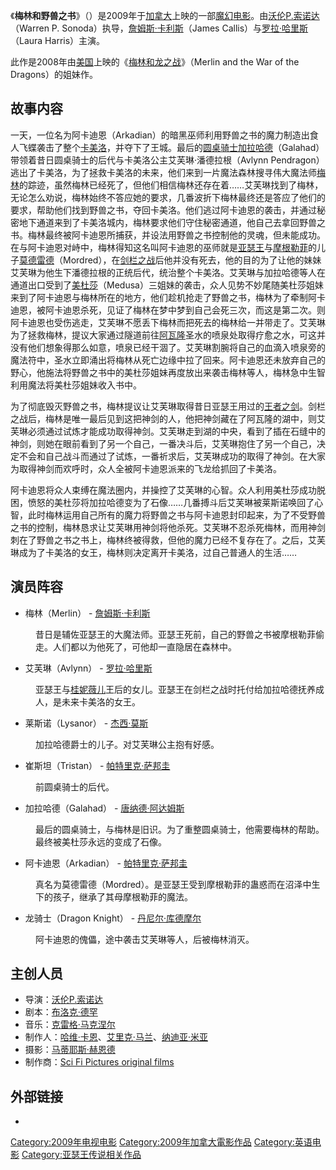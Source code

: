 {{NoteTA
|T=zh-cn:梅林和野兽之书; zh-tw:魔法聖戰;
|1=zh-cn:梅林和野兽之书; zh-tw:魔法聖戰;
}}
{{Infobox Film
| name               = 梅林和野兽之书
| cn_name            = 梅林和野兽之书
| tw_name            = 魔法聖戰
| original_name      = Merlin And The Book Of Beasts
| image              = Merlin And The Book Of Beasts.jpg
| caption            = 
| director           = [[沃伦P.索诺达|沃伦P.索诺达]]
| producer           = [[哈维·卡恩|哈维·卡恩]]<br />[[艾里克·马兰|艾里克·马兰]]<br />[[纳迪亚·米亚|纳迪亚·米亚]]
| writer             = [[布洛克·德罕|布洛克·德罕]]
| starring           = [[詹姆斯·卡利斯|詹姆斯·卡利斯]]<br />[[罗拉·哈里斯|罗拉·哈里斯]]<br/ >[[斯蒂芬·坎贝尔·莫尔|斯蒂芬·坎贝尔·莫尔]]<br/ >[[杰西·莫斯|杰西·莫斯]] 
| music              = [[克雷格·马克涅尔|克雷格·马克涅尔]]
| cinematography     = [[马蒂耶斯·赫恩德|马蒂耶斯·赫恩德]]
| editing            = [[尼克尔·拉特克利菲|尼克尔·拉特克利菲]]
| distributor        = [[Syfy|Sci Fi Pictures original films]]
| released           = {{CAN}} 2009年
| runtime            = 92分钟
| rating             = 
| country            = {{CAN}}
| awards             = 
| language           = [[英语|英语]]
| budget             = 
| gross              = 
| imdb_id            = 
| website            = 
}}
{{portal|电影}}

《'''梅林和野兽之书'''》（{{lang-en|Merlin And The Book Of Beasts}}）是2009年于[[加拿大|加拿大]]上映的一部[[魔幻|魔幻]][[电影|电影]]。由[[沃伦P.索诺达|沃伦P.索诺达]]（Warren P. Sonoda）执导，[[詹姆斯·卡利斯|詹姆斯·卡利斯]]（James Callis）与[[罗拉·哈里斯|罗拉·哈里斯]]（Laura Harris）主演。

此作是2008年由[[美国|美国]]上映的《[[梅林和龙之战|梅林和龙之战]]》（Merlin and the War of the Dragons）的姐妹作。

== 故事内容 ==
一天，一位名为阿卡迪恩（Arkadian）的暗黑巫师利用野兽之书的魔力制造出食人飞蝶袭击了整个[[卡美洛|卡美洛]]，并夺下了王城。最后的[[圆桌骑士|圆桌骑士]][[加拉哈德|加拉哈德]]（Galahad）带领着昔日圆桌骑士的后代与卡美洛公主艾芙琳·潘德拉根（Avlynn Pendragon）逃出了卡美洛，为了拯救卡美洛的未来，他们来到一片魔法森林搜寻伟大魔法师[[梅林_(亚瑟王传说)|梅林]]的踪迹，虽然梅林已经死了，但他们相信梅林还存在着……艾芙琳找到了梅林，无论怎么劝说，梅林始终不答应她的要求，几番波折下梅林最终还是答应了他们的要求，帮助他们找到野兽之书，夺回卡美洛。他们逃过阿卡迪恩的袭击，并通过秘密地下通道来到了卡美洛城内，梅林要求他们守住秘密通道，他自己去拿回野兽之书。梅林最终被阿卡迪恩所捕获，并设法用野兽之书控制他的灵魂，但未能成功。在与阿卡迪恩对峙中，梅林得知这名叫阿卡迪恩的巫师就是[[亚瑟王|亚瑟王]]与[[摩根勒菲|摩根勒菲]]的儿子[[莫德雷德|莫德雷德]]（Mordred），在[[剑栏之战|剑栏之战]]后他并没有死去，他的目的为了让他的妹妹艾芙琳为他生下潘德拉根的正统后代，统治整个卡美洛。艾芙琳与加拉哈德等人在通道出口受到了[[美杜莎|美杜莎]]（Medusa）三姐妹的袭击，众人见势不妙尾随美杜莎姐妹来到了阿卡迪恩与梅林所在的地方，他们趁机抢走了野兽之书，梅林为了牵制阿卡迪恩，被阿卡迪恩杀死，见证了梅林在梦中梦到自己会死三次，而这是第二次。则阿卡迪恩也受伤逃走，艾芙琳不愿丢下梅林而把死去的梅林给一并带走了。艾芙琳为了拯救梅林，提议大家通过隧道前往[[阿瓦隆|阿瓦隆]]圣水的喷泉处取得疗愈之水，可这并没有他们想象得那么如意，喷泉已经干涸了。艾芙琳割腕将自己的血滴入喷泉旁的魔法符中，圣水立即涌出将梅林从死亡边缘中拉了回来。阿卡迪恩还未放弃自己的野心，他施法将野兽之书中的美杜莎姐妹再度放出来袭击梅林等人，梅林急中生智利用魔法将美杜莎姐妹收入书中。

为了彻底毁灭野兽之书，梅林提议让艾芙琳取得昔日亚瑟王用过的[[王者之剑|王者之剑]]。剑栏之战后，梅林是唯一最后见到这把神剑的人，他把神剑藏在了阿瓦隆的湖中，则艾芙琳必须通过试炼才能成功取得神剑。艾芙琳走到湖的中央，看到了插在石缝中的神剑，则她在眼前看到了另一个自己，一番决斗后，艾芙琳抱住了另一个自己，决定不会和自己战斗而通过了试炼，一番祈求后，艾芙琳成功的取得了神剑。在大家为取得神剑而欢呼时，众人全被阿卡迪恩派来的飞龙给抓回了卡美洛。

阿卡迪恩将众人束缚在魔法圈内，并操控了艾芙琳的心智。众人利用美杜莎成功脱困，愤怒的美杜莎将加拉哈德变为了石像……几番搏斗后艾芙琳被莱斯诺唤回了心智，此时梅林运用自己所有的魔力将野兽之书与阿卡迪恩封印起来，为了不受野兽之书的控制，梅林恳求让艾芙琳用神剑将他杀死。艾芙琳不忍杀死梅林，而用神剑刺在了野兽之书之书上，梅林终被得救，但他的魔力已经不复存在了。之后，艾芙琳成为了卡美洛的女王，梅林则决定离开卡美洛，过自己普通人的生活……

== 演员阵容 ==
*梅林（Merlin） - [[詹姆斯·卡利斯|詹姆斯·卡利斯]]
:昔日是辅佐亚瑟王的大魔法师。亚瑟王死前，自己的野兽之书被摩根勒菲偷走。人们都以为他死了，可他却一直隐居在森林中。
*艾芙琳（Avlynn） - [[罗拉·哈里斯|罗拉·哈里斯]]
:亚瑟王与[[桂妮薇儿|桂妮薇儿]]王后的女儿。亚瑟王在剑栏之战时托付给加拉哈德抚养成人，是未来卡美洛的女王。
*莱斯诺（Lysanor） - [[杰西·莫斯|杰西·莫斯]]
:加拉哈德爵士的儿子。对艾芙琳公主抱有好感。
*崔斯坦（Tristan） - [[帕特里克·萨邦圭|帕特里克·萨邦圭]]
:前圆桌骑士的后代。
*加拉哈德（Galahad） - [[唐纳德·阿达姆斯|唐纳德·阿达姆斯]]
:最后的圆桌骑士，与梅林是旧识。为了重整圆桌骑士，他需要梅林的帮助。最终被美杜莎永远的变成了石像。
*阿卡迪恩（Arkadian） - [[帕特里克·萨邦圭|帕特里克·萨邦圭]]
:真名为莫德雷德（Mordred）。是亚瑟王受到摩根勒菲的蛊惑而在沼泽中生下的孩子，继承了其母摩根勒菲的魔法。
*龙骑士（Dragon Knight） - [[丹尼尔·库德摩尔|丹尼尔·库德摩尔]]
:阿卡迪恩的傀儡，途中袭击艾芙琳等人，后被梅林消灭。

== 主创人员 ==
*导演：[[沃伦P.索诺达|沃伦P.索诺达]]
*剧本：[[布洛克·德罕|布洛克·德罕]]
*音乐：[[克雷格·马克涅尔|克雷格·马克涅尔]]
*制作人：[[哈维·卡恩|哈维·卡恩]]、[[艾里克·马兰|艾里克·马兰]]、[[纳迪亚·米亚|纳迪亚·米亚]]
*摄影：[[马蒂耶斯·赫恩德|马蒂耶斯·赫恩德]]
*制作商：[[Syfy|Sci Fi Pictures original films]]

== 外部链接 ==
*{{IMDb title|tt1320346}}

{{DEFAULTSORT:Merlin And The Book Of Beasts}}
[[Category:2009年电视电影|Category:2009年电视电影]]
[[Category:2009年加拿大電影作品|Category:2009年加拿大電影作品]]
[[Category:英语电影|Category:英语电影]]
[[Category:亚瑟王传说相关作品|Category:亚瑟王传说相关作品]]